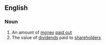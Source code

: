 ==English==

===Noun===
{{en-noun}}

# An amount of [[money]] [[pay out|paid out]]
# The value of [[dividend]]s paid to [[shareholder]]s